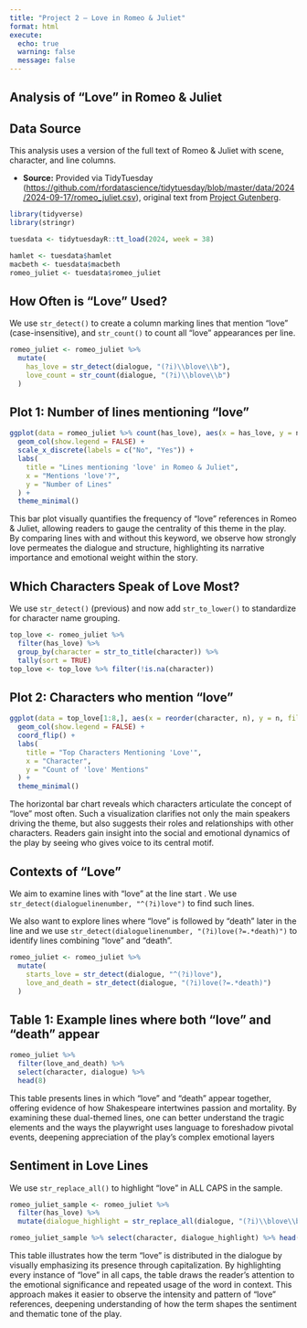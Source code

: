 ```yaml
---
title: "Project 2 – Love in Romeo & Juliet"
format: html
execute:
  echo: true
  warning: false
  message: false
---
```


## Analysis of “Love” in Romeo & Juliet

## Data Source

This analysis uses a version of the full text of Romeo & Juliet with scene, character, and line columns.

-   **Source:** Provided via TidyTuesday (<https://github.com/rfordatascience/tidytuesday/blob/master/data/2024/2024-09-17/romeo_juliet.csv>), original text from [Project Gutenberg](https://www.gutenberg.org/).

```r
library(tidyverse)
library(stringr)

tuesdata <- tidytuesdayR::tt_load(2024, week = 38)

hamlet <- tuesdata$hamlet
macbeth <- tuesdata$macbeth
romeo_juliet <- tuesdata$romeo_juliet
```

## How Often is “Love” Used?

We use `str_detect()` to create a column marking lines that mention “love” (case-insensitive), and `str_count()` to count all "love" appearances per line.

```r
romeo_juliet <- romeo_juliet %>%
  mutate(
    has_love = str_detect(dialogue, "(?i)\\blove\\b"),
    love_count = str_count(dialogue, "(?i)\\blove\\b")
  )
```

## Plot 1: Number of lines mentioning “love”

```r
ggplot(data = romeo_juliet %>% count(has_love), aes(x = has_love, y = n, fill = has_love)) +
  geom_col(show.legend = FALSE) +
  scale_x_discrete(labels = c("No", "Yes")) +
  labs(
    title = "Lines mentioning 'love' in Romeo & Juliet",
    x = "Mentions 'love'?",
    y = "Number of Lines"
  ) +
  theme_minimal()
```

This bar plot visually quantifies the frequency of "love" references in Romeo & Juliet, allowing readers to gauge the centrality of this theme in the play. By comparing lines with and without this keyword, we observe how strongly love permeates the dialogue and structure, highlighting its narrative importance and emotional weight within the story.

## Which Characters Speak of Love Most?

We use `str_detect()` (previous) and now add `str_to_lower()` to standardize for character name grouping.

```r
top_love <- romeo_juliet %>%
  filter(has_love) %>%
  group_by(character = str_to_title(character)) %>%
  tally(sort = TRUE)
top_love <- top_love %>% filter(!is.na(character))
```

## Plot 2: Characters who mention "love"

```r
ggplot(data = top_love[1:8,], aes(x = reorder(character, n), y = n, fill = character)) +
  geom_col(show.legend = FALSE) +
  coord_flip() +
  labs(
    title = "Top Characters Mentioning 'Love'",
    x = "Character",
    y = "Count of 'love' Mentions"
  ) +
  theme_minimal()
```

The horizontal bar chart reveals which characters articulate the concept of "love" most often. Such a visualization clarifies not only the main speakers driving the theme, but also suggests their roles and relationships with other characters. Readers gain insight into the social and emotional dynamics of the play by seeing who gives voice to its central motif.

## Contexts of “Love”

We aim to examine lines with "love" at the line start . We use `str_detect(dialoguelinenumber, "^(?i)love")` to find such lines.

We also want to explore lines where "love" is followed by "death" later in the line and we use `str_detect(dialoguelinenumber, "(?i)love(?=.*death)")` to identify lines combining "love" and "death".

```r
romeo_juliet <- romeo_juliet %>%
  mutate(
    starts_love = str_detect(dialogue, "^(?i)love"),
    love_and_death = str_detect(dialogue, "(?i)love(?=.*death)")
  )
```

## Table 1: Example lines where both "love" and "death" appear

```r
romeo_juliet %>%
  filter(love_and_death) %>%
  select(character, dialogue) %>%
  head(8)
```

This table presents lines in which "love" and "death" appear together, offering evidence of how Shakespeare intertwines passion and mortality. By examining these dual-themed lines, one can better understand the tragic elements and the ways the playwright uses language to foreshadow pivotal events, deepening appreciation of the play’s complex emotional
layers

## Sentiment in Love Lines

We use `str_replace_all()` to highlight "love" in ALL CAPS in the sample.\

```r
romeo_juliet_sample <- romeo_juliet %>%
  filter(has_love) %>%
  mutate(dialogue_highlight = str_replace_all(dialogue, "(?i)\\blove\\b", "LOVE"))

romeo_juliet_sample %>% select(character, dialogue_highlight) %>% head(5)

```

This table illustrates how the term "love" is distributed in the dialogue by visually emphasizing its presence through capitalization. By highlighting every instance of "love" in all caps, the table draws the reader's attention to the emotional significance and repeated usage of the word in context. This approach makes it easier to observe the intensity and pattern of "love" references, deepening understanding of how the term shapes the sentiment and thematic tone of the play.

